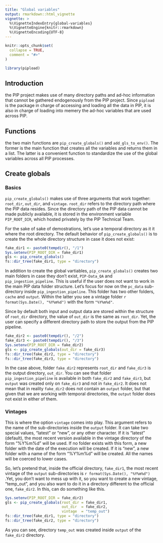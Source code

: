 ```yaml
---
title: "Global variables"
output: rmarkdown::html_vignette
vignette: >
  %\VignetteIndexEntry{global-variables}
  %\VignetteEngine{knitr::rmarkdown}
  %\VignetteEncoding{UTF-8}
---
```


```r
knitr::opts_chunk$set(
  collapse = TRUE,
  comment = "#>"
)


```

```r
library(pipload)
```

## Introduction

the PIP project makes use of many directory paths and ad-hoc information that
cannot be gathered endogenously from the PIP project. Since `pipload` is the
package in charge of accessing and loading all the data in PIP, it is also in
charge of loading into memery the ad-hoc variables that are used across PIP.

## Functions

the two main functions are `pip_create_globals()` and `add_gls_to_env()`. The
former is the main function that creates all the variables and returns them in a
list. The latter is a convenient function to standardize the use of the global
variables across all PIP processes.

## Create globals

### Basics

`pip_create_globals()` makes use of three arguments that work together:
`root_dir`, `out_dir`, and `vintage`. `root_dir` refers to the directory path
where the PIP data resides. Since the directory path of the PIP data cannot be
made publicly available, it is stored in the environment variable
`PIP_ROOT_DIR`, which hosted privately by the PIP Technical Team.

For the sake of sake of demostrations, let's use a temporal directory as it it
where the root directory. The default behavior of `pip_create_globals()` is to
create the the whole directory structure in case it does not exist:

```r
fake_dir1 <- paste0(tempdir(), "/1")
Sys.setenv(PIP_ROOT_DIR = fake_dir1)
gls <- pip_create_globals()
fs::dir_tree(fake_dir1, type = "directory")
```

In addition to create the global vartiables, `pip_create_globals()` creates two
main folders in case they don't exist, `PIP-Data_QA` and
`pip_ingestion_pipeline`. This is useful if the user does not want to work in
the main PIP data folder structure. Let's focus for now on the `pc_data`
sub-directory inside `pip_ingestion_pipeline`. This folder has two other
folders, `cache` and `output`. Within the latter you see a vintage folder
`r format(Sys.Date(), "%Y%m%d")` with the form `"%Y%m%d"`.

Since by default both input and output data are stored within the structure of
`root_dir` directory, the value of `out_dir` is the same as `root_dir`. Yet, the
user can specify a different directory path to store the output from the PIP
pipeline.

```r
fake_dir2 <- paste0(tempdir(), "/2")
fake_dir3 <- paste0(tempdir(), "/3")
Sys.setenv(PIP_ROOT_DIR = fake_dir2)
gls <- pip_create_globals(out_dir = fake_dir3)
fs::dir_tree(fake_dir2, type = "directory")
fs::dir_tree(fake_dir3, type = "directory")
```

In the case above, folder `fake_dir2` represents `root_dir` and `fake_dir3` is
the output directory, `out_dir`. You can see that folder
`pip_ingestion_pipeline` is available in both `fake_dir2` and `fake_dir3`, but
`output` was created only on `fake_dir3` and not in `fake_dir2`. It does not
mean that in reality `fake_dir2` does not contain an `output` folder, but that
given that we are working with temporal directories, the `output` folder does
not exist in either of them.

### Vintages

This is where the option `vintage` comes into play. This argument refers to the
name of the sub-directories inside the `output` folder. It can take two special
values, "latest" or "new", or any other character. If it is "latest" (default),
the most recent version available in the vintage directory of the form "%Y%m%d"
will be used. If no folder exists with this form, a new folder with the date of
the execution will be created. If it is "new", a new folder with a name of the
form "%Y%m%d" will be created. All the names will be coerced to lower cases.

So, let's pretend that, inside the official directory, `fake_dir1`, the most
recent vintage of the `output` sub-directories is
`r format(Sys.Date(), "%Y%m%d")` .Yet, you don't want to mess up with it, so you
want to create a new vintage, "temp_out", and you also want to do it in a
directory different to the official one, `fake_dir2`. In this, can do something
like this.

```r
Sys.setenv(PIP_ROOT_DIR = fake_dir2)
gls <- pip_create_globals(root_dir = fake_dir1, 
                          out_dir  = fake_dir2, 
                          vintage  = "temp_out")
fs::dir_tree(fake_dir1, type = "directory")
fs::dir_tree(fake_dir2, type = "directory")
```

As you can see, directory `temp_out` was created inside `output` of the
`fake_dir2` directory.
